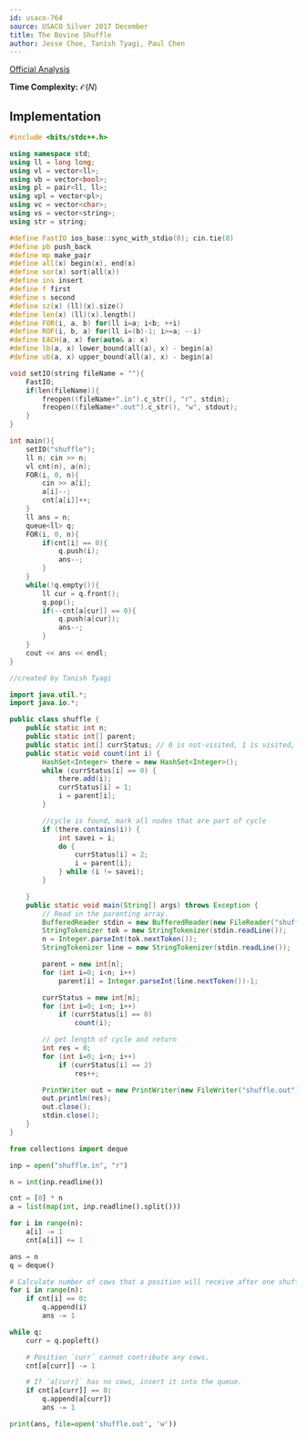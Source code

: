 ```yaml
---
id: usaco-764
source: USACO Silver 2017 December
title: The Bovine Shuffle
author: Jesse Choe, Tanish Tyagi, Paul Chen
---
```


[Official Analysis](http://www.usaco.org/current/data/sol_shuffle_silver_dec17.html)

**Time Complexity:** $\mathcal{O}(N)$

## Implementation

<LanguageSection>
<CPPSection>

```cpp
#include <bits/stdc++.h>

using namespace std;
using ll = long long;
using vl = vector<ll>;
using vb = vector<bool>;
using pl = pair<ll, ll>;
using vpl = vector<pl>;
using vc = vector<char>;
using vs = vector<string>;
using str = string;

#define FastIO ios_base::sync_with_stdio(0); cin.tie(0)
#define pb push_back
#define mp make_pair
#define all(x) begin(x), end(x)
#define sor(x) sort(all(x))
#define ins insert
#define f first
#define s second
#define sz(x) (ll)(x).size()
#define len(x) (ll)(x).length()
#define FOR(i, a, b) for(ll i=a; i<b; ++i)
#define ROF(i, b, a) for(ll i=(b)-1; i>=a; --i)
#define EACH(a, x) for(auto& a: x)
#define lb(a, x) lower_bound(all(a), x) - begin(a)
#define ub(a, x) upper_bound(all(a), x) - begin(a)

void setIO(string fileName = ""){
	FastIO;
	if(len(fileName)){
		freopen((fileName+".in").c_str(), "r", stdin);
		freopen((fileName+".out").c_str(), "w", stdout);
	}
}

int main(){
	setIO("shuffle");
	ll n; cin >> n;
	vl cnt(n), a(n);
	FOR(i, 0, n){
		cin >> a[i];
		a[i]--;
		cnt[a[i]]++;
	}
	ll ans = n;
	queue<ll> q;
	FOR(i, 0, n){
		if(cnt[i] == 0){
			q.push(i);
			ans--;
		}
	}
	while(!q.empty()){
		ll cur = q.front();
		q.pop();
		if(--cnt[a[cur]] == 0){
			q.push(a[cur]);
			ans--;
		}
	}
	cout << ans << endl;
}
```

</CPPSection>

<JavaSection>

```java
//created by Tanish Tyagi

import java.util.*;
import java.io.*;

public class shuffle {
	public static int n;
	public static int[] parent;
	public static int[] currStatus; // 0 is not-visited, 1 is visited, 2 is part of cycle
	public static void count(int i) {
		HashSet<Integer> there = new HashSet<Integer>();
		while (currStatus[i] == 0) {
			there.add(i);
			currStatus[i] = 1;
			i = parent[i];
		}

		//cycle is found, mark all nodes that are part of cycle
		if (there.contains(i)) {
			int savei = i;
			do {
				currStatus[i] = 2;
				i = parent[i];
			} while (i != savei);
		}

	}
	public static void main(String[] args) throws Exception {
		// Read in the parenting array.
		BufferedReader stdin = new BufferedReader(new FileReader("shuffle.in"));
		StringTokenizer tok = new StringTokenizer(stdin.readLine());
		n = Integer.parseInt(tok.nextToken());
		StringTokenizer line = new StringTokenizer(stdin.readLine());

		parent = new int[n];
		for (int i=0; i<n; i++)
			parent[i] = Integer.parseInt(line.nextToken())-1;

		currStatus = new int[n];
		for (int i=0; i<n; i++)
			if (currStatus[i] == 0)
				count(i);

		// get length of cycle and return
		int res = 0;
		for (int i=0; i<n; i++)
			if (currStatus[i] == 2)
				res++;

		PrintWriter out = new PrintWriter(new FileWriter("shuffle.out"));
		out.println(res);
		out.close();
		stdin.close();
	}
}
```

</JavaSection>

<PySection>

```python
from collections import deque

inp = open("shuffle.in", "r")

n = int(inp.readline())

cnt = [0] * n
a = list(map(int, inp.readline().split()))

for i in range(n):
	a[i] -= 1
	cnt[a[i]] += 1

ans = n
q = deque()

# Calculate number of cows that a position will receive after one shuffle.
for i in range(n):
	if cnt[i] == 0:
		q.append(i)
		ans -= 1

while q:
	curr = q.popleft()

	# Position `curr` cannot contribute any cows.
	cnt[a[curr]] -= 1

	# If `a[curr]` has no cows, insert it into the queue.
	if cnt[a[curr]] == 0:
		q.append(a[curr])
		ans -= 1

print(ans, file=open('shuffle.out', 'w'))
```
</PySection>

</LanguageSection>
